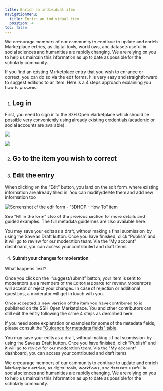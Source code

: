 ```yaml
---
title: Enrich an individual item
navigationMenu:
  title: Enrich an individual item
  position: 4
toc: false
---
```

We encourage members of our community to continue to update and enrich Marketplace entries, as digital tools, workflows, and datasets useful in social sciences and humanities are rapidly changing. We are relying on you to help us maintain this information as up to date as possible for the scholarly community. 

If you find an existing Marketplace entry that you wish to enhance or correct, you can do so via the edit forms. It is very easy and straightforward to suggest editions to an item. Here is a 4 steps approach explaining you how to proceed!

1. ## **Log in** 

First, you need to sign in to the SSH Open Marketplace which should be possible very conveniently using already existing credentials (academic or social accounts are available). 

![](/assets/cms/images/signin1.png)

![](/assets/cms/images/signin2.png)

2. ## **Go to the item you wish to correct**
3. ## **Edit the entry**

When clicking on the “Edit” button, you land on the edit form, where existing information are already filled in. You can modify/delete them and add new information too.

![Screenshot of the edit form - "3DHOP - How To" item](/assets/cms/images/edit_training.png)

See “Fill in the form” step of the previous section for more details and guided examples. The full metadata guidelines are also available here. 

You may save your edits as a draft, without making a final submission, by using the Save as Draft button. Once you have finished, click “Publish” and it will go to review for our moderation team. Via the “My account” dashboard, you can access your contributed and draft items. 

4. #### **Submit your changes for moderation**

What happens next? 

Once you click on the  “suggest/submit” button, your item is sent to moderators (i.e a members of the Editorial Board) for review. Moderators will accept or reject your changes. In case of rejection or additional questions, a moderator will get in touch with you.

Once accepted, a new version of the item you have contributed to is published on the SSH Open Marketplace. You and other contributors can still edit the entry following the same 4 steps as described here.

If you need some explanation or examples for some of the metadata fields, please consult the
["Guidance for metadata fields" table](/contribute/metadata-guidelines#guidance-for-metadata-fields).

You may save your edits as a draft, without making a final submission, by using the Save as Draft
button. Once you have finished, click "Publish" and it will go to review for our moderation team.
Via the "My account" dashboard, you can access your contributed and draft items.

We encourage members of our community to continue to update and enrich Marketplace entries, as
digital tools, workflows, and datasets useful in social sciences and humanities are rapidly
changing. We are relying on you to help us maintain this information as up to date as possible for
the scholarly community.